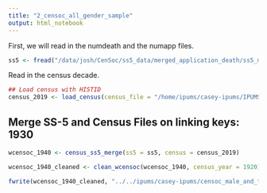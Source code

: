 ```yaml
---
title: "2_censoc_all_gender_sample"
output: html_notebook
---
```


First, we will read in the numdeath and the numapp files. 
```r
ss5 <- fread("/data/josh/CenSoc/ss5_data/merged_application_death/ss5_merged_with_numdeath_1940.csv", colClasses = list(character= 'ssn'))
```

Read in the census decade. 

```r

## Load census with HISTID
census_2019 <- load_census(census_file = "/home/ipums/casey-ipums/IPUMS2019/1920/TSV/P.tsv")
```

## Merge SS-5 and Census Files on linking keys: 1930
```r
wcensoc_1940 <- census_ss5_merge(ss5 = ss5, census = census_2019)

wcensoc_1940_cleaned <- clean_wcensoc(wcensoc_1940, census_year = 1920)

fwrite(wcensoc_1940_cleaned, "../../ipums/casey-ipums/censoc_male_and_female_sample_matched_with_census_1930.csv")
```




